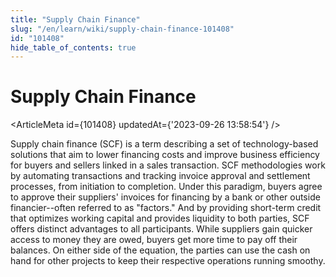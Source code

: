 ```yaml
---
title: "Supply Chain Finance"
slug: "/en/learn/wiki/supply-chain-finance-101408"
id: "101408"
hide_table_of_contents: true
---
```



# Supply Chain Finance

<ArticleMeta id={101408} updatedAt={'2023-09-26 13:58:54'} />
<div className='border-solid border-b border-t-0 my-4 border-[var(--ifm-color-gray-300)]' />

Supply chain finance (SCF) is a term describing a set of technology-based solutions that aim to lower financing costs and improve business efficiency for buyers and sellers linked in a sales transaction. SCF methodologies work by automating transactions and tracking invoice approval and settlement processes, from initiation to completion. Under this paradigm, buyers agree to approve their suppliers' invoices for financing by a bank or other outside financier--often referred to as "factors." And by providing short-term credit that optimizes working capital and provides liquidity to both parties, SCF offers distinct advantages to all participants. While suppliers gain quicker access to money they are owed, buyers get more time to pay off their balances. On either side of the equation, the parties can use the cash on hand for other projects to keep their respective operations running smoothy.
